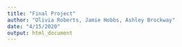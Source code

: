 ```yaml
---
title: "Final Project"
author: "Olivia Roberts, Jamie Hobbs, Ashley Brockway"
date: "4/15/2020"
output: html_document
---
```


```r

```